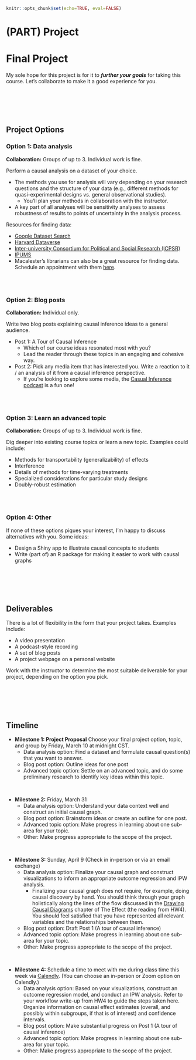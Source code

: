 ```r
knitr::opts_chunk$set(echo=TRUE, eval=FALSE)
```

# (PART) Project {-}

# Final Project {-}

My sole hope for this project is for it to ***further your goals*** for taking this course. Let's collaborate to make it a good experience for you.


<br><br><br><br>


## Project Options {-}

### Option 1: Data analysis {-}

<!-- Clarify that this can just be a **PLAN** for a data analysis. Ask questions that you are genuinely interested in and describe what data would need to be collected. -->

**Collaboration:** Groups of up to 3. Individual work is fine.

Perform a causal analysis on a dataset of your choice.

- The methods you use for analysis will vary depending on your research questions and the structure of your data (e.g., different methods for quasi-experimental designs vs. general observational studies).
    - You'll plan your methods in collaboration with the instructor.
- A key part of all analyses will be sensitivity analyses to assess robustness of results to points of uncertainty in the analysis process.

Resources for finding data:

- [Google Dataset Search](https://datasetsearch.research.google.com/)
- [Harvard Dataverse](https://dataverse.harvard.edu/)
- [Inter-university Consortium for Political and Social Research (ICPSR)](https://www.icpsr.umich.edu/)
- [IPUMS](https://ipums.org/)
- Macalester's librarians can also be a great resource for finding data. Schedule an appointment with them [here](https://www.macalester.edu/library/askus/).

<!-- (From https://www.macalester.edu/seriecenter/sample-syllabus-statements-and-policies/#library-resources) -->


<br><br>


### Option 2: Blog posts {-}

**Collaboration:** Individual only.

Write two blog posts explaining causal inference ideas to a general audience.

- Post 1: A Tour of Causal Inference
    - Which of our course ideas resonated most with you?
    - Lead the reader through these topics in an engaging and cohesive way.
- Post 2: Pick any media item that has interested you. Write a reaction to it / an analysis of it from a causal inference perspective.
    - If you're looking to explore some media, the [Casual Inference podcast](https://casualinfer.libsyn.com/) is a fun one!


<br><br>


### Option 3: Learn an advanced topic {-}

**Collaboration:** Groups of up to 3. Individual work is fine.

Dig deeper into existing course topics or learn a new topic. Examples could include:

- Methods for transportability (generalizability) of effects
- Interference
- Details of methods for time-varying treatments
- Specialized considerations for particular study designs
- Doubly-robust estimation


<br><br>


### Option 4: Other {-}

If none of these options piques your interest, I'm happy to discuss alternatives with you. Some ideas:

- Design a Shiny app to illustrate causal concepts to students
- Write (part of) an R package for making it easier to work with causal graphs


<br><br><br><br>


## Deliverables {-}

There is a lot of flexibility in the form that your project takes. Examples include:

- A video presentation
- A podcast-style recording
- A set of blog posts
- A project webpage on a personal website

Work with the instructor to determine the most suitable deliverable for your project, depending on the option you pick.


<br><br><br><br>


## Timeline {-}

- **Milestone 1: Project Proposal** Choose your final project option, topic, and group by Friday, March 10 at midnight CST.
    - Data analysis option: Find a dataset and formulate causal question(s) that you want to answer.
    - Blog post option: Outline ideas for one post
    - Advanced topic option: Settle on an advanced topic, and do some preliminary research to identify key ideas within this topic.

<br>

- **Milestone 2:** Friday, March 31
    - Data analysis option: Understand your data context well and construct an initial causal graph.
    - Blog post option: Brainstorm ideas or create an outline for one post.
    - Advanced topic option: Make progress in learning about one sub-area for your topic.
    - Other: Make progress appropriate to the scope of the project.

<br>

- **Milestone 3:** Sunday, April 9 (Check in in-person or via an email exchange)
    - Data analysis option: Finalize your causal graph and construct visualizations to inform an appropriate outcome regression and IPW analysis.
        - Finalizing your causal graph does not require, for example, doing causal discovery by hand. You should think through your graph holistically along the lines of the flow discussed in the [Drawing Causal Diagrams](https://theeffectbook.net/ch-DrawingCausalDiagrams.html) chapter of The Effect (the reading from HW4). You should feel satisfied that you have represented all relevant variables and the relationships between them.
    - Blog post option: Draft Post 1 (A tour of causal inference)
    - Advanced topic option: Make progress in learning about one sub-area for your topic.
    - Other: Make progress appropriate to the scope of the project.

<br>

- **Milestone 4:** Schedule a time to meet with me during class time this week via [Calendly](https://calendly.com/lmyint). (You can choose an in-person or Zoom option on Calendly.)
    - Data analysis option: Based on your visualizations, construct an outcome regression model, and conduct an IPW analysis. Refer to your workflow write-up from HW4 to guide the steps taken here. Organize information on causal effect estimates (overall, and possibly within subgroups, if that is of interest) and confidence intervals.
    - Blog post option: Make substantial progress on Post 1 (A tour of causal inference)
    - Advanced topic option: Make progress in learning about one sub-area for your topic.
    - Other: Make progress appropriate to the scope of the project.

<!-- <br>

- **Milestone 3:** Thursday, October 15 or Friday, October 16. Schedule a discussion time with me on [Google Calendar](https://calendar.google.com/calendar/selfsched?sstoken=UUFBWjVpaTNFb2JUfGRlZmF1bHR8ODFhZGU4ZWQ5MjJkOWY2M2Q4YjZhNTgwN2IyMmFlM2Y).
    - Data analysis option: Come prepared to tell me about the models you've fit and your interpretations. Share a draft of your artifact so far with me 24 hours in advance.
    - Blog post option: Complete full drafts of both posts and share with me 24 hours before our meeting so that I can give feedback and discuss with you.
    - Advanced topic option: Come prepared to tell me more about new material that is the equivalent of the second 5 minutes of a 15 minute presentation. Share a draft of your artifact so far with me 24 hours in advance.

<br>

- **Milestone 4:** Monday, October 19 or Tuesday, October 20. Schedule a discussion time with me on [Google Calendar](https://calendar.google.com/calendar/selfsched?sstoken=UUFBWjVpaTNFb2JUfGRlZmF1bHR8ODFhZGU4ZWQ5MjJkOWY2M2Q4YjZhNTgwN2IyMmFlM2Y).
    - Data analysis option: Come prepared to discuss final points of feedback from the previous meeting (deadline 3). Finalize your artifact draft, and share with me 24 hours in advance.
    - Blog post option: Act on feedback from the previous meeting (deadline 3), and share with me 24 hours before our meeting.
    - Advanced topic option: Come prepared to tell me more about new material that is the equivalent of the last 5 minutes of a 15 minute presentation. Finalize your artifact draft, and share with me 24 hours in advance.

<br>

- **Final deadline:** Friday, October 23. By midnight CST, submit the final version of your digital artifact [on Moodle](https://moodle.macalester.edu/mod/assign/view.php?id=39212).
    - We will not have a showcase/presentation day in class, but instead, I look forward to seeing you showcase your work for the department at either of our two departmental capstone unveiling days! (One will be at the end of Module 2 and the other at the end of Module 4.) -->
